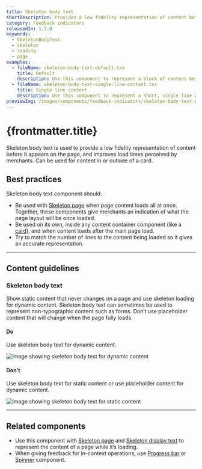 ```yaml
---
title: Skeleton body text
shortDescription: Provides a low fidelity representation of content before it appears, improving perceived load times.
category: Feedback indicators
releasedIn: 1.7.0
keywords:
  - SkeletonBodyText
  - skeleton
  - loading
  - page
examples:
  - fileName: skeleton-body-text-default.tsx
    title: Default
    description: Use this component to represent a block of content being loaded. For example, you could use it to represent an entire product description card on the product page.
  - fileName: skeleton-body-text-single-line-content.tsx
    title: Single line content
    description: Use this component to represent a short, single line of text, like a timestamp.
previewImg: /images/components/feedback-indicators/skeleton-body-text.png
---
```


# {frontmatter.title}

<Lede>

Skeleton body text is used to provide a low fidelity representation of content before it appears on the page, and improves load times perceived by merchants. Can be used for content in or outside of a card.

</Lede>

<Examples />

<Props componentName={frontmatter.title} />

## Best practices

Skeleton body text component should:

- Be used with [Skeleton page](https://polaris.shopify.com/components/skeleton-page) when page content loads all at once. Together, these components give merchants an indication of what the page layout will be once loaded.
- Be used on its own, inside any content container component (like a [card](https://polaris.shopify.com/components/layout-and-structure/card)), and when content loads after the main page load.
- Try to match the number of lines to the content being loaded so it gives an accurate representation.

---

## Content guidelines

### Skeleton body text

Show static content that never changes on a page and use skeleton loading for dynamic content. Skeleton body text can sometimes be used to represent non-typographic content such as forms. Don’t use placeholder content that will change when the page fully loads.

<DoDont>

#### Do

Use skeleton body text for dynamic content.

![Image showing skeleton body text for dynamic content](/images/components/feedback-indicators/skeleton-body-text/do-use-skeleton-body-for-dynamic-content@2x.png)

#### Don’t

Use skeleton body text for static content or use placeholder content for dynamic content.

![Image showing skeleton body text for static content](/images/components/feedback-indicators/skeleton-body-text/dont-use-skeleton-body-for-static-or-placeholder-for-dynamic-text@2x.png)

</DoDont>

---

## Related components

- Use this component with [Skeleton page](https://polaris.shopify.com/components/skeleton-page) and [Skeleton display text](https://polaris.shopify.com/components/skeleton-display-text) to represent the content of a page while it’s loading.
- When giving feedback for in-context operations, use [Progress bar](https://polaris.shopify.com/components/progress-bar) or [Spinner](https://polaris.shopify.com/components/spinner) component.
